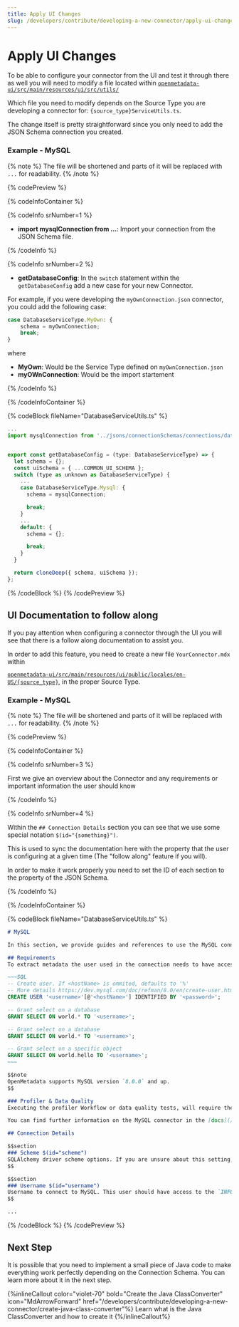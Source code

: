 ```yaml
---
title: Apply UI Changes
slug: /developers/contribute/developing-a-new-connector/apply-ui-changes
---
```


# Apply UI Changes

To be able to configure your connector from the UI and test it through there as well you will need to modify a file located within [`openmetadata-ui/src/main/resources/ui/src/utils/`](https://github.com/open-metadata/OpenMetadata/tree/main/openmetadata-ui/src/main/resources/ui/src/utils)

Which file you need to modify depends on the Source Type you are developing a connector for: `{source_type}ServiceUtils.ts`.

The change itself is pretty straightforward since you only need to add the JSON Schema connection you created.

### Example - MySQL

{% note %}
The file will be shortened and parts of it will be replaced with `...` for readability.
{% /note %}

{% codePreview %}

{% codeInfoContainer %}

{% codeInfo srNumber=1 %}

* **import mysqlConnection from ...**: Import your connection from the JSON Schema file.

{% /codeInfo %}

{% codeInfo srNumber=2 %}

* **getDatabaseConfig**: In the `switch` statement within the `getDatabaseConfig` add a new case for your new Connector.

For example, if you were developing the `myOwnConnection.json` connector, you could add the following case:

```js
case DatabaseServiceType.MyOwn: {
    schema = myOwnConnection;
    break;
}
```

where
- **MyOwn**: Would be the Service Type defined on `myOwnConnection.json`
- **myOWnConnection**: Would be the import startement

{% /codeInfo %}

{% /codeInfoContainer %}

{% codeBlock fileName="DatabaseServiceUtils.ts" %}
```js {% srNumber=1 %}
...
import mysqlConnection from '../jsons/connectionSchemas/connections/database/mysqlConnection.json';
```
```js {% srNumber=2 %}

export const getDatabaseConfig = (type: DatabaseServiceType) => {
  let schema = {};
  const uiSchema = { ...COMMON_UI_SCHEMA };
  switch (type as unknown as DatabaseServiceType) {
    ...
    case DatabaseServiceType.Mysql: {
      schema = mysqlConnection;

      break;
    }
    ...
    default: {
      schema = {};

      break;
    }
  }

  return cloneDeep({ schema, uiSchema });
};

```

{% /codeBlock %}
{% /codePreview %}

## UI Documentation to follow along

If you pay attention when configuring a connector through the UI you will see that there is a follow along documentation to assist you.

In order to add this feature, you need to create a new file `YourConnector.mdx` within

[`openmetadata-ui/src/main/resources/ui/public/locales/en-US/{source_type}`](https://github.com/open-metadata/OpenMetadata/tree/main/openmetadata-ui/src/main/resources/ui/public/locales/en-US), in the proper Source Type.

### Example - MySQL

{% note %}
The file will be shortened and parts of it will be replaced with `...` for readability.
{% /note %}

{% codePreview %}

{% codeInfoContainer %}

{% codeInfo srNumber=3 %}

First we give an overview about the Connector and any requirements or important information the user should know

{% /codeInfo %}

{% codeInfo srNumber=4 %}

Within the `## Connection Details` section you can see that we use some special notation `$(id="{something}")`.

This is used to sync the documentation here with the property that the user is configuring at a given time (The "follow along" feature if you will).

In order to make it work properly you need to set the ID of each section to the property of the JSON Schema.

{% /codeInfo %}

{% /codeInfoContainer %}

{% codeBlock fileName="DatabaseServiceUtils.ts" %}

```md {% srNumber=3 %}
# MySQL

In this section, we provide guides and references to use the MySQL connector.

## Requirements
To extract metadata the user used in the connection needs to have access to the `INFORMATION_SCHEMA`. By default, a user can see only the rows in the `INFORMATION_SCHEMA` that correspond to objects for which the user has the proper access privileges.

~~~SQL
-- Create user. If <hostName> is ommited, defaults to '%'
-- More details https://dev.mysql.com/doc/refman/8.0/en/create-user.html
CREATE USER '<username>'[@'<hostName>'] IDENTIFIED BY '<password>';

-- Grant select on a database
GRANT SELECT ON world.* TO '<username>';

-- Grant select on a database
GRANT SELECT ON world.* TO '<username>';

-- Grant select on a specific object
GRANT SELECT ON world.hello TO '<username>';
~~~

$$note
OpenMetadata supports MySQL version `8.0.0` and up.
$$

### Profiler & Data Quality
Executing the profiler Workflow or data quality tests, will require the user to have `SELECT` permission on the tables/schemas where the profiler/tests will be executed. The user should also be allowed to view information in `tables` for all objects in the database. More information on the profiler workflow setup can be found [here](/how-to-guides/data-quality-observability/profiler/workflow) and data quality tests [here](/how-to-guides/data-quality-observability/quality).

You can find further information on the MySQL connector in the [docs](/connectors/database/mysql).

```
```md {% srNumber=4 %}
## Connection Details

$$section
### Scheme $(id="scheme")
SQLAlchemy driver scheme options. If you are unsure about this setting, you can use the default value.
$$

$$section
### Username $(id="username")
Username to connect to MySQL. This user should have access to the `INFORMATION_SCHEMA` to extract metadata. Other workflows may require different permissions -- refer to the section above for more information.
$$

...
```

{% /codeBlock %}
{% /codePreview %}

## Next Step

It is possible that you need to implement a small piece of Java code to make everything work perfectly depending on the Connection Schema.
You can learn more about it in the next step.

{%inlineCallout
  color="violet-70"
  bold="Create the Java ClassConverter"
  icon="MdArrowForward"
  href="/developers/contribute/developing-a-new-connector/create-java-class-converter"%}
  Learn what is the Java ClassConverter and how to create it
{%/inlineCallout%}

